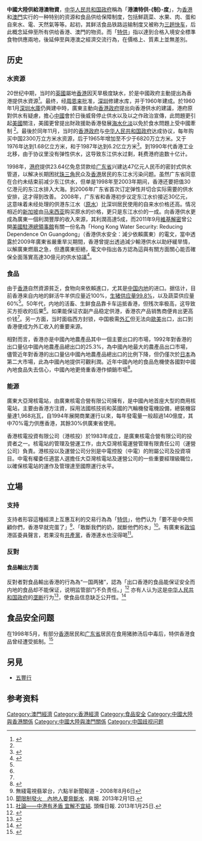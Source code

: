 {{NoteTA|1=特供制度}}
{{redirect|中港贸易|中国大陆与香港之间的贸易|香港貿易}}
'''中國大陸供給港澳物資'''，[[中华人民共和国政府|中华人民共和国政府]]稱為「'''港澳特供-{制}-度'''」，为[[香港|香港]]和[[澳門|澳門]]实行的一种特别的资源和食品供给保障制度，包括鮮蔬菜、水果、肉、蛋和自來水、電、天然氣等等。起初，其鲜活食品铁路运输制度又被称为[[三趟快车|三趟快车]]，后此概念延伸至所有供给香港、澳門的物资。而「[[特供|特供]]」指以達到合格入境安全標準食物供應兩地，後延伸至與港澳之經濟交流行為，在價格上、質素上並無差別。

== 历史 ==

=== 水资源 ===
{{See also|東江水|粵海投資}}
20世纪中期，当时的[[英國|英國]]屬地[[香港|香港]]因天旱极度缺水，於是中國政府主動提出為香港提供水資源<ref name="hkwater">{{cite book |author= 李家翹|authorlink= 李家翹|year= 2010|coauthors= |title= 《[[重寫我城的歷史故事|重寫我城的歷史故事]]》|chapter= 為何香港依賴東江水?再思香港的供水故事|publisher= 牛津大學出版社|location= 香港|isbn= 9780193966444}}</ref>。最终，经[[周恩来|周恩来]]批准，[[深圳|深圳]]修建水库，并于1960年建成。於1960年1月[[深圳水庫|深圳水庫]]仍興建中時，廣東主動向[[香港政府|香港政府]]提出向香港供水的建議，港府原對供水有疑慮，擔心[[中國|中國]]會於日後威脅停止供水以及以之作政治宣傳，此問題更引起[[美國|美國]]關注，美國更曾提出財政援助香港發展[[海水化淡|海水化淡]]以免於食水問題上受中國牽制 <ref name="hkwater"></ref>。最後於同年11月，当时的[[香港殖民地時期#香港政府|香港政府]]与[[中华人民共和国政府|中华人民共和国政府]]达成协议，每年购买中国2300万立方米水资源，后于1965年增加至不少于6820万立方米。又于1976年达到1.68亿立方米，和于1987年达到6.2亿立方米<ref name="hk50">{{cite news
| title=鳳凰週刊：香港特供五十年秘辛
| author=鄭東陽,戴平
| date=2011年6月8日
| publisher=鳳凰週刊
| accessdate=2011-06-29
| url=http://news.ifeng.com/fhzk/detail_2011_06/08/6876167_0.shtml
| archive-date=2011-06-23
| archive-url=https://web.archive.org/web/20110623122835/http://news.ifeng.com/fhzk/detail_2011_06/08/6876167_0.shtml
| dead-url=no
}}</ref>。到1990年代香港工业北移，由于协议里没有弹性供水，这导致东江供水过剩，耗费港府逾数十亿计。

1998年，[[港府|港府]]提供23.64亿免息贷款给[[广东省|广东省]]兴建达47亿元人民币的密封式供水管道，以解决长期困扰[[珠三角|珠三角]]民众及[[香港|香港]]居民的东江水污染问题。虽然广东省同意在合约未结束前减少东江供水，但单是1998年至2003年期间，香港还要把值30亿港元的东江水排入大海。到2006年广东省首次订定弹性并切合实际需要的供水安排，这才得到改善。 2008年，广东省和香港初步议定东江水价接近30亿元，这意味着未经处理的供港东江水（[[原水|原水]]）比深圳居民使用的自来水价格还高。情况相近的[[新加坡|新加坡]]由[[马来西亚|马来西亚]]购买原水的价格，更只是东江水价的一成。向香港供水更成為廣東一個利潤豐厚的收入來源，其利潤高達5成，而2011年9月[[維基解密|維基解密]]曾公開[[美國駐港總領事館|美國駐港總領事館]]有關一份名為「Hong Kong Water Security: Reducing Dependence On Guangdong」（香港供水安全：減少依賴廣東）的電文，當中透露於2009年廣東省嚴重旱災期間，香港曾提出透過減少輸港供水以助紓緩旱情，以解廣東燃眉之急，但遭廣東拒絕，電文中指出各方認為這與有關方面關心能否確保全面落實高達30億元的供水協議<ref>{{cite news |url=http://www.hkej.com/template/dailynews/jsp/detail.jsp?dnews_id=3191&cat_id=2&title_id=454477&rtd=23819 |title=維基解密爆東江水秘聞 疑利字當頭拒港助抗旱 |publisher=《[[信報|信報]]》 |date=2011-09-05 |language=zh-hant |accessdate=2012-12-21 |archive-date=2014-09-06 |archive-url=https://web.archive.org/web/20140906154519/http://www.hkej.com/template/dailynews/jsp/detail.jsp?dnews_id=3191&cat_id=2&title_id=454477&rtd=23819 |dead-url=no }}</ref>。

=== 食品 ===
由于[[香港|香港]]自然資源貧乏，食物向來依賴進口，尤其是[[中国内地|中国内地]]的进口。据估计，目前香港来自内地的鲜活牛羊供应量近100%，[[香港生豬供应体系|生猪供应量99.8%]]，以及蔬菜供应量60%<ref name="hk50"/>。50年代，内地的活畜、生鲜食品靠卡车运抵香港，但残次率极高，这导致买方拒收的后果<ref name="hk50"/>。如果能保证农副产品稳定供港，香港农产品销售商便肯出更高价钱<ref name="hk50"/>。另一方面，当时面临西方封锁，中国极需[[外汇|外汇]]但无法向[[歐美|歐美]]出口，出口到香港便成为外汇收入的重要来源。

相對而言，香港亦是中國內地農產品其中一個主要出口的市場，1992年對香港的出口量佔中國內地農產品總出口的25.3%，為中國內地最大的農產品出口市場，儘管近年對香港的出口量佔中國內地農產品總出口的比例下降，但仍僅次於[[日本|日本]]為第二大市場，此為中國內地提供可觀利潤。近年中國內地的食品危機使各國對中國內地食品失去信心，中國內地更倚重香港作傾銷市場<ref name="chinafoodecport">{{cite book |author= Mario Queiroz de Monteiro Jales, Jank, Marcos, Yao, Shunli, Carter, Colin |authorlink= |year= 2006|coauthors= |title= ''Agriculture in Brazil and China : challenges and opportunities''|chapter=  |publisher= The Institute for the Integration of Latin America and the Caribbean, Inter-American Development Bank |location= |isbn= 9789507382475}}</ref>。

=== 能源 ===

廣東大亞灣核電站，由廣東核電合營有限公司擁有，是中國內地首座大型的商用核電站，主要由香港方注資，採用法國核技術和英國的汽輪機發電機設備，總裝機容量達1,968兆瓦，自1994年展開商業運行以來，每年發電量一般超過140億度，其中70%電力供應香港，其餘30%供廣東省使用。

香港核電投資有限公司（港核投）於1983年成立，是廣東核電合營有限公司的投資者之一。核電站的管理及營運工作，由大亞灣核電運營管理有限責任公司（運營公司）負責。港核投以及運營公司分別是中電控股（中電）的附屬公司及投資項目。中電有權委任適當人選擔任大亞灣核電站及運營公司的一些重要經理級職位，以確保核電站的運作及管理達至國際運行水平。

== 立場 ==
=== 支持 ===
支持者形容這種經濟上互惠互利的交易行為為「[[特供|特供]]」，他們认为「要不是中央照顧你們，香港早就完蛋了」<ref>無綫電視翡翠台，六點半新聞報道 - 2008年8月6日</ref>、「敢斷我們的奶，就斷他們的水」<ref>[http://www.sharpdaily.hk/article/news/20130201/172888 聞限制發火　內地人要脅斷水] {{Wayback|url=http://www.sharpdaily.hk/article/news/20130201/172888 |date=20130205075017 }}. 爽報. 2013年2月1日.</ref>。有廣東省[[政協|政協]]港區委員聲言，若果沒有[[中共|共產黨]]，香港連水也沒得喝<ref>[http://news.hkheadline.com/dailynews/headline_news_detail_columnist.asp?id=224296 社論——中港有矛盾 宜解不宜結]. 頭條日報. 2013年1月25日.</ref>。
===反對===
====食品輸出方面====
反對者對食品輸出香港的行為為“一国两猪”，認為「出口香港的食品能保证安全而内地的食品却不能保证，说明监管部门不负责任。」<ref>{{Cite web |url=http://orientaldaily.on.cc/cnt/china_world/20110421/00182_001.html |title=食品安全不平等 一國兩豬為哪般 |accessdate=2011-06-29 |archive-date=2011-05-24 |archive-url=https://web.archive.org/web/20110524171245/http://orientaldaily.on.cc/cnt/china_world/20110421/00182_001.html |dead-url=no }}</ref> 亦有人认为这是[[中华人民共和国政府|中华人民共和国政府]]的[[垄断|垄断]]行为<ref>{{Cite web |url=http://www.newmacau.org/cms/index.php?option=com_content&view=article&id=1183:2011-01-02-12-00-07&catid=2:2008-09-08-18-43-04&Itemid=7 |title=關於打破壟斷平抑物價的書面質詢 |accessdate=2011-06-29 |archive-date=2012-09-06 |archive-url=https://archive.is/20120906102719/http://www.newmacau.org/cms/index.php?option=com_content&view=article&id=1183:2011-01-02-12-00-07&catid=2:2008-09-08-18-43-04&Itemid=7 |dead-url=no }}</ref>，使食品信息缺乏公开性。<ref>{{Cite web |url=http://www.macaodaily.com/html/2011-04/15/content_584121.htm |title=議員指輸澳食品訊息欠透明 |accessdate=2011-06-29 |archive-date=2011-04-19 |archive-url=https://web.archive.org/web/20110419194705/http://www.macaodaily.com/html/2011-04/15/content_584121.htm |dead-url=no }}</ref>

== 食品安全问题 ==
在1998年5月，有部分[[香港|香港]]居民和[[广东省|广东省]]居民在食用猪肺汤后中毒后，特供香港食品曾经遭受抵制。<ref>{{Cite web |url=http://news.ifeng.com/hongkong/detail_2011_06/08/6885248_0.shtml |title=凤凰周刊：食品安全“灾区”的香港特供奇迹 |accessdate=2011-06-29 |archive-date=2011-07-12 |archive-url=https://web.archive.org/web/20110712044242/http://news.ifeng.com/hongkong/detail_2011_06/08/6885248_0.shtml |dead-url=no }}</ref>

==另見==
*[[五豐行|五豐行]]

== 参考资料 ==
{{reflist|2}}

[[Category:澳門經濟|Category:澳門經濟]]
[[Category:香港經濟|Category:香港經濟]]
[[Category:食品安全|Category:食品安全]]
[[Category:中國大陸與香港關係|Category:中國大陸與香港關係]]
[[Category:中國大陸與澳門關係|Category:中國大陸與澳門關係]]
[[Category:中国歧视问题|Category:中国歧视问题]]